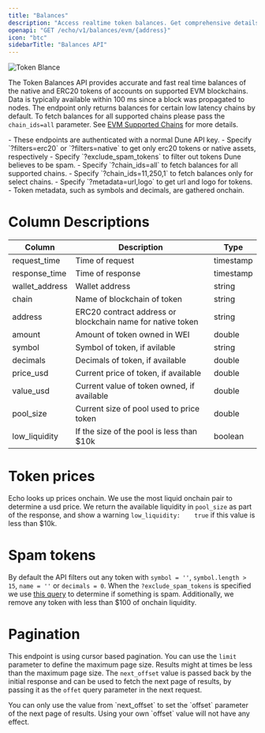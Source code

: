 ```yaml
---
title: "Balances"
description: "Access realtime token balances. Get comprehensive details about native and ERC20 tokens, including token metadata and USD valuations."
openapi: "GET /echo/v1/balances/evm/{address}"
icon: "btc"
sidebarTitle: "Balances API"
---
```


<Frame>
  <img
    src="/images/evm/token-blance.svg"
    alt="Token Blance"
    title="Token Blance"
    style={{ width:"100%" }}
    className="mx-auto"
  />
</Frame>

The Token Balances API provides accurate and fast real time balances of the native and ERC20 tokens of accounts on supported EVM blockchains.
Data is typically available within 100 ms since a block was propagated to nodes. The endpoint only returns balances for certain low latency chains by default.
To fetch balances for all supported chains please pass the `chain_ids=all` parameter. See [EVM Supported Chains](/evm/supported-chains) for more details.

<Note>
  - These endpoints are authenticated with a normal Dune API key.
  - Specify `?filters=erc20` or `?filters=native` to get only erc20 tokens or native assets, respectively
  - Specify `?exclude_spam_tokens` to filter out tokens Dune believes to be spam.
  - Specify `?chain_ids=all` to fetch balances for all supported chains.
  - Specify `?chain_ids=11,250,1` to fetch balances only for select chains.
  - Specify `?metadata=url,logo` to get url and logo for tokens.
  - Token metadata, such as symbols and decimals, are gathered onchain.
</Note>

# Column Descriptions

| Column         | Description                                                | Type      |
| -------------- | ---------------------------------------------------------- | --------- |
| request_time   | Time of request                                            | timestamp |
| response_time  | Time of response                                           | timestamp |
| wallet_address | Wallet address                                             | string    |
| chain          | Name of blockchain of token                                | string    |
| address        | ERC20 contract address or blockchain name for native token | string    |
| amount         | Amount of token owned in WEI                               | double    |
| symbol         | Symbol of token, if avilable                               | string    |
| decimals       | Decimals of token, if available                            | double    |
| price_usd      | Current price of token, if available                       | double    |
| value_usd      | Current value of token owned, if available                 | double    |
| pool_size      | Current size of pool used to price token                   | double    |
| low_liquidity  | If the size of the pool is less than \$10k                 | boolean   |

# Token prices

Echo looks up prices onchain. We use the most liquid onchain pair to determine a usd price. We return the available liquidity in `pool_size` as part of the response, and show a warning `low_liquidity:	true` if this value is less than \$10k.

# Spam tokens

By default the API filters out any token with `symbol = ''`, `symbol.length > 15`, `name = ''` or `decimals = 0`.
When the `?exclude_spam_tokens` is specified we use [this query](https://dune.com/queries/3804603) to determine if something is spam. Additionally, we remove any token with less than \$100 of onchain liquidity.

# Pagination

This endpoint is using cursor based pagination. You can use the `limit` parameter to define the maximum page size.
Results might at times be less than the maximum page size.
The `next_offset` value is passed back by the initial response and can be used to fetch the next page of results, by passing it as the `offet` query parameter in the next request.

<Warning>
  You can only use the value from `next_offset` to set the `offset` parameter of the next page of results. Using your own `offset` value will not have any effect.
</Warning>